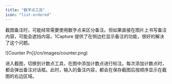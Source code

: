 ```yaml
---
title: "数字点工具"
icon: "list-ordered"
---
```


截图备注时，可能经常需要使用数字点来区分备注。但如果直接在图片上书写备注内容，可能会遮挡内容。1Capture 提供了在侧边栏显示备注的功能，很好的解决了这个问题。

<Frame>
  ![Counter Pn](/cn/images/counter.png)
</Frame>

进入截图，切换到计数点工具，在图中添加计数点进行标注。每次添加计数点时，都会弹出备注对话框。此时，输入的备注内容，都会在保存截图后按顺序显示在截图的右边区域。